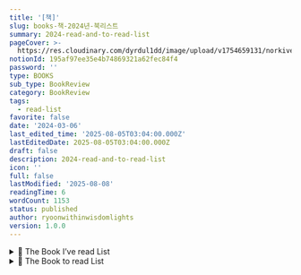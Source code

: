 ```yaml
---
title: '[책]'
slug: books-책-2024년-북리스트
summary: 2024-read-and-to-read-list
pageCover: >-
  https://res.cloudinary.com/dyrdul1dd/image/upload/v1754659131/norkive-notion-images/1754659129527-Read.jpg
notionId: 195af97ee35e4b74869321a62fec84f4
password: ''
type: BOOKS
sub_type: BookReview
category: BookReview
tags:
  - read-list
favorite: false
date: '2024-03-06'
last_edited_time: '2025-08-05T03:04:00.000Z'
lastEditedDate: 2025-08-05T03:04:00.000Z
draft: false
description: 2024-read-and-to-read-list
icon: ''
full: false
lastModified: '2025-08-08'
readingTime: 6
wordCount: 1153
status: published
author: ryoonwithinwisdomlights
version: 1.0.0
---
```

<details>
<summary>📝 The Book I’ve read List</summary>
<details>
<summary>일반서적</summary>
- [우리는 다시 연결되어야 한다](https://product.kyobobook.co.kr/detail/S000000696021)
- [아스퍼걸](https://product.kyobobook.co.kr/detail/S000001899478)
- [쓰는 습관: 글쓰기가 어려운 너에게](https://m.yes24.com/Goods/Detail/111722145)

</details>


</details>

<details>
<summary>📝 The Book to read List</summary>
- [읽는 인간 리터러시를 경험하라](https://product.kyobobook.co.kr/detail/S000001835732)
- [가짜 노동 - 스스로 만드는 번아웃의 세계](https://product.kyobobook.co.kr/detail/S000061583967)
- [빅데이터 시대, 성과를 이끌어 내는 데이터 문해력](https://product.kyobobook.co.kr/detail/S000001019698)
- [비주얼 씽킹 -일 잘하는 사람들이 쓰는 간단한 표현의 기술](https://product.kyobobook.co.kr/detail/S000001533712)
- [<strong>제로에서 시작하는 자본론</strong>](https://www.aladin.co.kr/m/mproduct.aspx?ItemId=335630035)
- [<strong>영장류, 사이보그 그리고 여자</strong>](https://www.aladin.co.kr/m/mproduct.aspx?ItemId=323370781)
- [도나 해러웨이](https://www.aladin.co.kr/m/mproduct.aspx?ItemId=323370781)
- [<strong>샐러리맨, 아인슈타인 되기 프로젝트</strong>](https://www.yes24.com/Product/Goods/116768125)
- [<strong>그런 깨달음은 없다</strong>](https://www.yes24.com/Product/goods/33139186)

</details>

